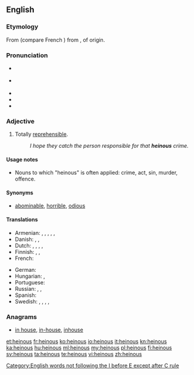 {{was wotd|2010|January|16}}
==English==

===Etymology===
From {{etyl|fro|en}} {{term|haineus||lang=fro}} (compare French {{term|haineux|lang=fr}}) from {{term|haïr||to hate|lang=fro}}, of {{etyl|gem|en}} origin.

===Pronunciation===
* {{a|UK|US}} {{IPA|/ˈheɪnəs/}}
* {{a|UK}} {{IPA|/ˈhiːnəs/}}
* {{audio|en-uk-heinous.ogg|Audio (UK)}}
* {{audio|en-us-heinous.ogg|Audio (US)}}
* {{rhymes|eɪnəs}}

===Adjective===
{{en-adj}}

# Totally [[reprehensible]].
#: ''I hope they catch the person responsible for that '''heinous''' crime.''

====Usage notes====
* Nouns to which "heinous" is often applied: crime, act, sin, murder, offence.

====Synonyms====
* {{sense|totally reprehensible}} [[abominable]], [[horrible]], [[odious]]

====Translations====
{{trans-top|totally reprehensible}}
* Armenian: {{t|hy|զզվելի|tr=zzveli}},  {{t|hy|նողկալի|tr=noġkali}},  {{t|hy|գարշելի|tr=garšeli}},  {{t|hy|անպետք|tr=anpetk’}},  {{t|hy|սարսափելի|tr=sarsap’eli}},  {{t|hy|զարհուրելի|tr=zarhureli}}
* Danish: {{t|da|afskyelig}},  {{t|da|frygtelig}},  {{t|da|grufuld}}
* Dutch: {{t+|nl|afschuwelijk}}, {{t+|nl|afgrijselijk}}, {{t|nl|afschrikwekkend}}, {{t+|nl|verschrikkelijk}}, {{t|nl|verwerpelijk}}
* Finnish: {{t+|fi|katala}}, {{t+|fi|kauhea}},  {{t|fi|hirvittävä}}
* French: {{t+|fr|atroce}}
{{trans-mid}}
* German: {{t+|de|abscheulich}}
* Hungarian: {{t+|hu|förtelmes}},  {{t+|hu|szörnyű}}
* Portuguese: {{t+|pt|hediondo}}
* Russian: {{t+|ru|гнусный|tr=gnúsnyj}}, {{t+|ru|мерзкий|tr=mérzkij}}, {{t+|ru|отвратительный|tr=otvratítelʹnyj}}
* Spanish: {{t+|es|atroz}}
* Swedish: {{t+|sv|avskyvärd}}, {{t+|sv|vedervärdig}}, {{t+|sv|förfärlig}}, {{t+|sv|ohygglig}}, {{t+|sv|skändlig}}
{{trans-bottom}}

===Anagrams===
* [[in house#English|in house]], [[in-house#English|in-house]], [[inhouse#English|inhouse]]

[[Category:English words not following the I before E except after C rule]]

[[et:heinous]]
[[fr:heinous]]
[[ko:heinous]]
[[io:heinous]]
[[it:heinous]]
[[kn:heinous]]
[[ka:heinous]]
[[hu:heinous]]
[[ml:heinous]]
[[my:heinous]]
[[pl:heinous]]
[[fi:heinous]]
[[sv:heinous]]
[[ta:heinous]]
[[te:heinous]]
[[vi:heinous]]
[[zh:heinous]]